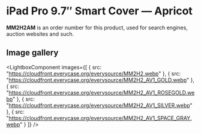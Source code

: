 
# iPad Pro 9.7″ Smart Cover — Apricot

<Callout type='info' emoji='👉🏻'>**MM2H2AM** is an order number for this product, used for search engines, auction websites and such.</Callout>

## Image gallery

<LightboxComponent
    images={[
      {
        src: "https://cloudfront.everycase.org/everysource/MM2H2.webp"
      },
      {
        src: "https://cloudfront.everycase.org/everysource/MM2H2_AV1_GOLD.webp"
      },
      {
        src: "https://cloudfront.everycase.org/everysource/MM2H2_AV1_ROSEGOLD.webp"
      },
      {
        src: "https://cloudfront.everycase.org/everysource/MM2H2_AV1_SILVER.webp"
      },
      {
        src: "https://cloudfront.everycase.org/everysource/MM2H2_AV1_SPACE_GRAY.webp"
      }
    ]}
  />
